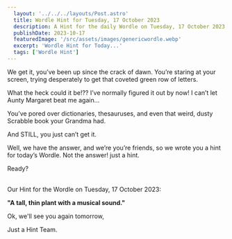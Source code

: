 ```yaml
---
  layout: '../../../layouts/Post.astro'
  title: Wordle Hint for Tuesday, 17 October 2023
  description: A Hint for the daily Wordle on Tuesday, 17 October 2023
  publishDate: 2023-10-17
  featuredImage: '/src/assets/images/genericwordle.webp'
  excerpt: 'Wordle Hint for Today...'
  tags: ['Wordle Hint']
---
```


  We get it, you’ve been up since the crack of dawn. You’re staring at your screen, trying desperately to get that coveted green row of letters. 

  What the heck could it be!??
  I’ve normally figured it out by now!
  I can’t let Aunty Margaret beat me again… 

  You’ve pored over dictionaries, thesauruses, and even that weird, dusty Scrabble book your Grandma had.

  And STILL, you just can’t get it. 

  Well, we have the answer, and we’re you’re friends, so we wrote you a hint for today’s Wordle.
  Not the answer! just a hint. 

  Ready?<br /><br />

  Our Hint for the Wordle on Tuesday, 17 October 2023:

  **"A tall, thin plant with a musical sound."**

  Ok, we'll see you again tomorrow, 

  Just a Hint Team.
  